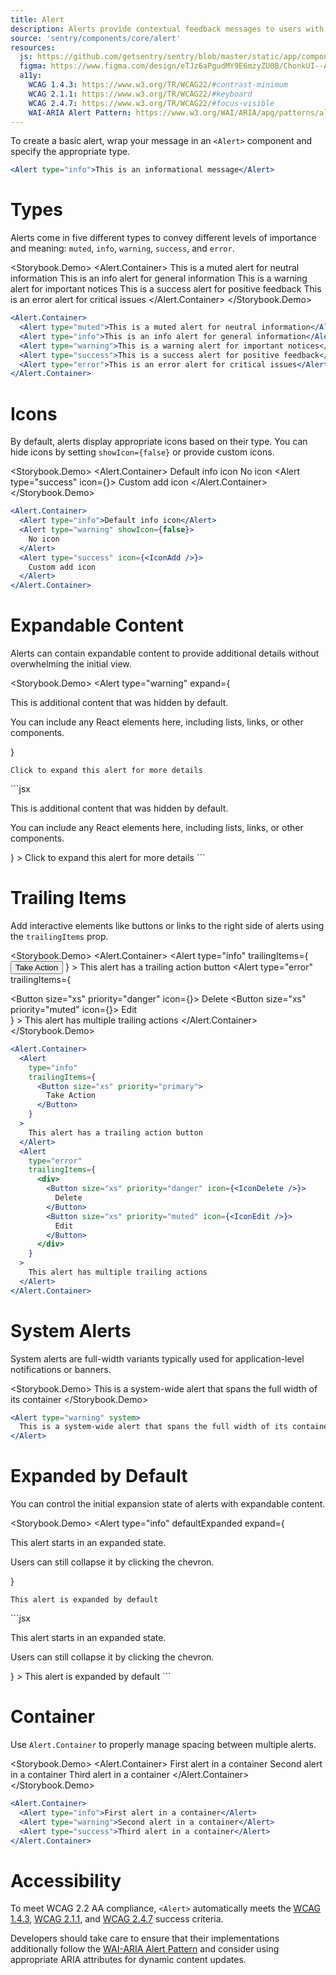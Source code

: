 ```yaml
---
title: Alert
description: Alerts provide contextual feedback messages to users with different severity levels and optional interactive elements.
source: 'sentry/components/core/alert'
resources:
  js: https://github.com/getsentry/sentry/blob/master/static/app/components/core/alert/index.tsx
  figma: https://www.figma.com/design/eTJz6aPgudMY9E6mzyZU0B/ChonkUI--App-Components--WIP-?node-id=3040-309&p=f&t=waV9nlkQ95W3UZtu-0
  a11y:
    WCAG 1.4.3: https://www.w3.org/TR/WCAG22/#contrast-minimum
    WCAG 2.1.1: https://www.w3.org/TR/WCAG22/#keyboard
    WCAG 2.4.7: https://www.w3.org/TR/WCAG22/#focus-visible
    WAI-ARIA Alert Pattern: https://www.w3.org/WAI/ARIA/apg/patterns/alert/
---
```





To create a basic alert, wrap your message in an `<Alert>` component and specify the appropriate type.

```jsx
<Alert type="info">This is an informational message</Alert>
```

# Types

Alerts come in five different types to convey different levels of importance and meaning: `muted`, `info`, `warning`, `success`, and `error`.

<Storybook.Demo>
  <Alert.Container>
    <Alert type="muted">This is a muted alert for neutral information</Alert>
    <Alert type="info">This is an info alert for general information</Alert>
    <Alert type="warning">This is a warning alert for important notices</Alert>
    <Alert type="success">This is a success alert for positive feedback</Alert>
    <Alert type="error">This is an error alert for critical issues</Alert>
  </Alert.Container>
</Storybook.Demo>
```jsx
<Alert.Container>
  <Alert type="muted">This is a muted alert for neutral information</Alert>
  <Alert type="info">This is an info alert for general information</Alert>
  <Alert type="warning">This is a warning alert for important notices</Alert>
  <Alert type="success">This is a success alert for positive feedback</Alert>
  <Alert type="error">This is an error alert for critical issues</Alert>
</Alert.Container>
```

# Icons

By default, alerts display appropriate icons based on their type. You can hide icons by setting `showIcon={false}` or provide custom icons.

<Storybook.Demo>
  <Alert.Container>
    <Alert type="info">Default info icon</Alert>
    <Alert type="warning" showIcon={false}>
      No icon
    </Alert>
    <Alert type="success" icon={<IconAdd />}>
      Custom add icon
    </Alert>
  </Alert.Container>
</Storybook.Demo>
```jsx
<Alert.Container>
  <Alert type="info">Default info icon</Alert>
  <Alert type="warning" showIcon={false}>
    No icon
  </Alert>
  <Alert type="success" icon={<IconAdd />}>
    Custom add icon
  </Alert>
</Alert.Container>
```

# Expandable Content

Alerts can contain expandable content to provide additional details without overwhelming the initial view.

<Storybook.Demo>
  <Alert
    type="warning"
    expand={
      <div>
        <p>This is additional content that was hidden by default.</p>
        <p>
          You can include any React elements here, including lists, links, or other
          components.
        </p>
      </div>
    }
  >
    Click to expand this alert for more details
  </Alert>
</Storybook.Demo>
```jsx
<Alert
  type="warning"
  expand={
    <div>
      <p>This is additional content that was hidden by default.</p>
      <p>
        You can include any React elements here, including lists, links, or other
        components.
      </p>
    </div>
  }
>
  Click to expand this alert for more details
</Alert>
```

# Trailing Items

Add interactive elements like buttons or links to the right side of alerts using the `trailingItems` prop.

<Storybook.Demo>
  <Alert.Container>
    <Alert
      type="info"
      trailingItems={
        <Button size="xs" priority="primary">
          Take Action
        </Button>
      }
    >
      This alert has a trailing action button
    </Alert>
    <Alert
      type="error"
      trailingItems={
        <div>
          <Button size="xs" priority="danger" icon={<IconDelete />}>
            Delete
          </Button>
          <Button size="xs" priority="muted" icon={<IconEdit />}>
            Edit
          </Button>
        </div>
      }
    >
      This alert has multiple trailing actions
    </Alert>
  </Alert.Container>
</Storybook.Demo>
```jsx
<Alert.Container>
  <Alert
    type="info"
    trailingItems={
      <Button size="xs" priority="primary">
        Take Action
      </Button>
    }
  >
    This alert has a trailing action button
  </Alert>
  <Alert
    type="error"
    trailingItems={
      <div>
        <Button size="xs" priority="danger" icon={<IconDelete />}>
          Delete
        </Button>
        <Button size="xs" priority="muted" icon={<IconEdit />}>
          Edit
        </Button>
      </div>
    }
  >
    This alert has multiple trailing actions
  </Alert>
</Alert.Container>
```

# System Alerts

System alerts are full-width variants typically used for application-level notifications or banners.

<Storybook.Demo>
  <Alert type="warning" system>
    This is a system-wide alert that spans the full width of its container
  </Alert>
</Storybook.Demo>
```jsx
<Alert type="warning" system>
  This is a system-wide alert that spans the full width of its container
</Alert>
```

# Expanded by Default

You can control the initial expansion state of alerts with expandable content.

<Storybook.Demo>
  <Alert
    type="info"
    defaultExpanded
    expand={
      <div>
        <p>This alert starts in an expanded state.</p>
        <p>Users can still collapse it by clicking the chevron.</p>
      </div>
    }
  >
    This alert is expanded by default
  </Alert>
</Storybook.Demo>
```jsx
<Alert
  type="info"
  defaultExpanded
  expand={
    <div>
      <p>This alert starts in an expanded state.</p>
      <p>Users can still collapse it by clicking the chevron.</p>
    </div>
  }
>
  This alert is expanded by default
</Alert>
```

# Container

Use `Alert.Container` to properly manage spacing between multiple alerts.

<Storybook.Demo>
  <Alert.Container>
    <Alert type="info">First alert in a container</Alert>
    <Alert type="warning">Second alert in a container</Alert>
    <Alert type="success">Third alert in a container</Alert>
  </Alert.Container>
</Storybook.Demo>
```jsx
<Alert.Container>
  <Alert type="info">First alert in a container</Alert>
  <Alert type="warning">Second alert in a container</Alert>
  <Alert type="success">Third alert in a container</Alert>
</Alert.Container>
```

# Accessibility

To meet WCAG 2.2 AA compliance, `<Alert>` automatically meets the [WCAG 1.4.3](https://www.w3.org/TR/WCAG22/#contrast-minimum), [WCAG 2.1.1](https://www.w3.org/TR/WCAG22/#keyboard), and [WCAG 2.4.7](https://www.w3.org/TR/WCAG22/#focus-visible) success criteria.

Developers should take care to ensure that their implementations additionally follow the [WAI-ARIA Alert Pattern](https://www.w3.org/WAI/ARIA/apg/patterns/alert/) and consider using appropriate ARIA attributes for dynamic content updates.
